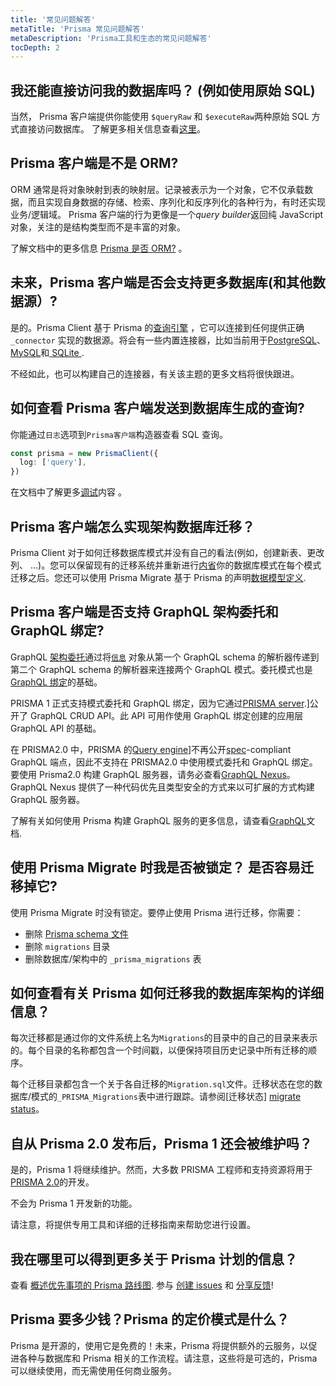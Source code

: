 ```yaml
---
title: '常见问题解答'
metaTitle: 'Prisma 常见问题解答'
metaDescription: 'Prisma工具和生态的常见问题解答'
tocDepth: 2
---
```


## 我还能直接访问我的数据库吗？ (例如使用原始 SQL)

当然， Prisma 客户端提供你能使用 `$queryRaw` 和 `$executeRaw`两种原始 SQL 方式直接访问数据库。 了解更多相关信息查看[这里](../concepts/components/prisma-client/raw-database-access)。

## Prisma 客户端是不是 ORM?

ORM 通常是将对象映射到表的映射层。记录被表示为一个对象，它不仅承载数据，而且实现自身数据的存储、检索、序列化和反序列化的各种行为，有时还实现业务/逻辑域。
Prisma 客户端的行为更像是一个*query builder*返回纯 JavaScript 对象，关注的是结构类型而不是丰富的对象。

了解文档中的更多信息 [Prisma 是否 ORM?](../../concepts/overview/prisma-in-your-stack/is-prisma-an-orm) 。

## 未来，Prisma 客户端是否会支持更多数据库(和其他数据源）?

是的。Prisma Client 基于 Prisma 的[查询引擎](。./concepts/components/prisma-engines/query-engine) ，它可以连接到任何提供正确 `_connector` 实现的数据源。将会有一些内置连接器，比如当前用于[PostgreSQL](的连接器。./concepts/database-connectors/postgresql)、[MySQL](。./concepts/database-connectors/mysql)和[ SQLite ](。./concepts/database-connectors/sqlite).

不经如此，也可以构建自己的连接器，有关该主题的更多文档将很快跟进。

## 如何查看 Prisma 客户端发送到数据库生成的查询?

你能通过`日志`选项到`Prisma客户端`构造器查看 SQL 查询。

```ts
const prisma = new PrismaClient({
  log: ['query'],
})
```

在文档中了解更多[调试](../concepts/components/prisma-client/debugging)内容 。

## Prisma 客户端怎么实现架构数据库迁移？

Prisma Client 对于如何迁移数据库模式并没有自己的看法(例如，创建新表、更改列、 ...)。您可以保留现有的迁移系统并重新进行[内省](。./concepts/components/反思)你的数据库模式在每个模式迁移之后。您还可以使用 Prisma Migrate 基于 Prisma 的声明[数据模型定义](。./concepts/components/prisma-schema/data-model).

## Prisma 客户端是否支持 GraphQL 架构委托和 GraphQL 绑定?

GraphQL [架构委托](https://www.prisma.io/blog/graphql-schema-stitching-explained-schema-delegation-4c6caf468405/)通过将[`信息`](https://www.prisma.io/blog/graphql-server-basics-demystifying-the-info-argument-in-graphql-resolvers-6f26249f613a/) 对象从第一个 GraphQL schema 的解析器传递到第二个 GraphQL schema 的解析器来连接两个 GraphQL 模式。委托模式也是[GraphQL 绑定](https://github.com/graphql-binding/graphql-binding)的基础。

PRISMA 1 正式支持模式委托和 GraphQL 绑定，因为它通过[PRISMA server](https://www.prisma.io/docs/prisma-server/).]公开了 GraphQL CRUD API。此 API 可用作使用 GraphQL 绑定创建的应用层 GraphQL API 的基础。

在 PRISMA2.0 中，PRISMA 的[Query engine](../concepts/components/prisma-engines/query-engine)]不再公开[spec](https://graphql.github.io/graphql-spec/June2018/)-compliant GraphQL 端点，因此不支持在 PRISMA2.0 中使用模式委托和 GraphQL 绑定。要使用 Prisma2.0 构建 GraphQL 服务器，请务必查看[GraphQL Nexus](https://nexusjs.org/)。GraphQL Nexus 提供了一种代码优先且类型安全的方式来以可扩展的方式构建 GraphQL 服务器。

了解有关如何使用 Prisma 构建 GraphQL 服务的更多信息，请查看[GraphQL](../../concepts/overview/prisma-in-your-stack/graphql)文档.

## 使用 Prisma Migrate 时我是否被锁定？ 是否容易迁移掉它?

使用 Prisma Migrate 时没有锁定。要停止使用 Prisma 进行迁移，你需要：

- 删除 [Prisma schema 文件](../concepts/components/prisma-schema)
- 删除 `migrations` 目录
- 删除数据库/架构中的 `_prisma_migrations` 表

## 如何查看有关 Prisma 如何迁移我的数据库架构的详细信息？

每次迁移都是通过你的文件系统上名为`Migrations`的目录中的自己的目录来表示的。每个目录的名称都包含一个时间戳，以便保持项目历史记录中所有迁移的顺序。

每个迁移目录都包含一个关于各自迁移的`Migration.sql`文件。迁移状态在您的数据库/模式的`_PRISMA_Migrations`表中进行跟踪。请参阅[迁移状态] [migrate status](https://www.prisma.io/docs/reference/api-reference/command-reference#migrate-status)。

## 自从 Prisma 2.0 发布后，Prisma 1 还会被维护吗？

是的，Prisma 1 将继续维护。然而，大多数 PRISMA 工程师和支持资源将用于[PRISMA 2.0](https://github.com/prisma/prisma)的开发。

不会为 Prisma 1 开发新的功能。

请注意，将提供专用工具和详细的迁移指南来帮助您进行设置。

## 我在哪里可以得到更多关于 Prisma 计划的信息？

查看 [概述优先事项的 Prisma 路线图](roadmap). 参与 [创建 issues](https://github.com/prisma/prisma/issues) 和 [分享反馈](https://github.com/prisma/prisma)!

## Prisma 要多少钱？Prisma 的定价模式是什么？

Prisma 是开源的，使用它是免费的！未来，Prisma 将提供额外的云服务，以促进各种与数据库和 Prisma 相关的工作流程。请注意，这些将是可选的，Prisma 可以继续使用，而无需使用任何商业服务。
